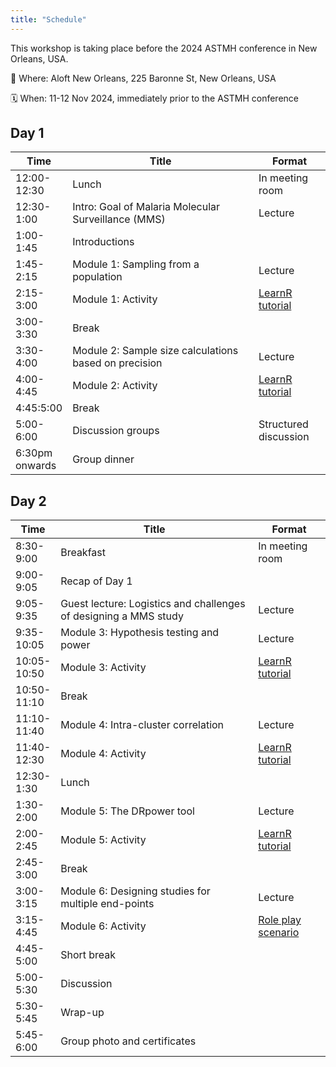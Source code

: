 ```yaml
---
title: "Schedule"
---
```


This workshop is taking place before the 2024 ASTMH conference in New Orleans, USA. 

📍 Where: Aloft New Orleans, 225 Baronne St, New Orleans, USA

🗓️ When: 11-12 Nov 2024, immediately prior to the ASTMH conference

## Day 1
| Time          | Title                                                       | Format                |
|---------------|-------------------------------------------------------------|-----------------------|
| 12:00-12:30   | Lunch                                                       | In meeting room       |
| 12:30-1:00    | Intro: Goal of Malaria Molecular Surveillance (MMS)                                       | Lecture               |
| 1:00-1:45     | Introductions                                               |                       |
| 1:45-2:15     | Module 1: Sampling from a population                        | Lecture               |
| 2:15-3:00     | Module 1: Activity                                         | [LearnR tutorial](https://mms-sdworkshop.shinyapps.io/module1_sampling_interactive/)       |
| 3:00-3:30     | Break                                                |        |
| 3:30-4:00     | Module 2: Sample size calculations based on precision                    | Lecture       |
| 4:00-4:45     | Module 2: Activity                                           |  [LearnR tutorial](https://mms-sdworkshop.shinyapps.io/activity2_MOE_interactive/)                     |
| 4:45:5:00     | Break               |                |
| 5:00-6:00     | Discussion groups                                                | Structured discussion |
| 6:30pm onwards   | Group dinner                                                      |                       |

## Day 2

| Time         | Title                                                         | Format                |
|--------------|---------------------------------------------------------------|-----------------------|
| 8:30-9:00    | Breakfast                                                     | In meeting room       |
| 9:00-9:05    | Recap of Day 1                                                |               |
| 9:05-9:35    | Guest lecture: Logistics and challenges of designing a MMS study | Lecture          |
| 9:35-10:05   | Module 3: Hypothesis testing and power                       | Lecture              |
| 10:05-10:50  | Module 3: Activity                                          |  [LearnR tutorial](https://mms-sdworkshop.shinyapps.io/module3_power_interactive/)      |
| 10:50-11:10  | Break                      |                |
| 11:10-11:40  | Module 4: Intra-cluster correlation              | Lecture               |
| 11:40-12:30  | Module 4: Activity                                           |   [LearnR tutorial](https://mms-sdworkshop.shinyapps.io/activity4_multicluster_interactive/)     |
| 12:30-1:30   | Lunch                                                    |  |
| 1:30-2:00    | Module 5: The DRpower tool                           | Lecture               |
| 2:00-2:45    | Module 5: Activity                 | [LearnR tutorial](https://mms-sdworkshop.shinyapps.io/module5_DRpower_interactive/)               |
| 2:45-3:00    | Break                                                  |                       |
| 3:00-3:15    | Module 6: Designing studies for multiple end-points           | Lecture               |
| 3:15-4:45    | Module 6: Activity                                          | [Role play scenario](tutorials/module6/module6_scenarios.Rmd)              |
| 4:45-5:00    | Short break                                        |                       |
| 5:00-5:30    | Discussion                                        |                       |
| 5:30-5:45    | Wrap-up                                        |                       |
| 5:45-6:00    | Group photo and certificates                                       |                       |